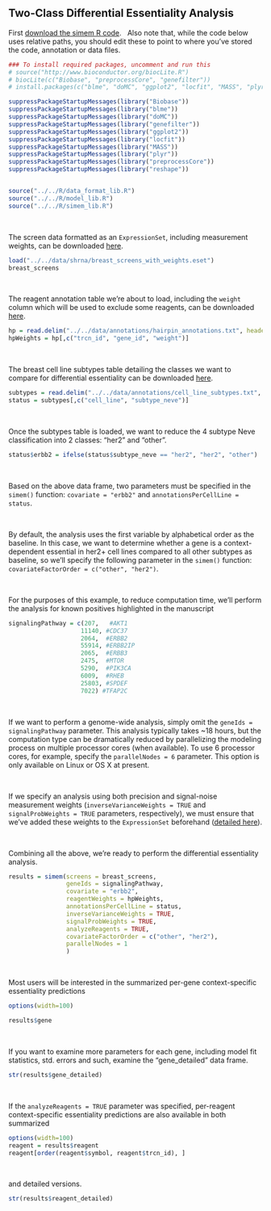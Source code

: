 Two-Class Differential Essentiality Analysis
-------------------------------------------------------------


First [download the simem R code](https://github.com/neellab/simem/tree/master/R). 
&nbsp;
Also note that, while the code below uses relative paths, you should edit these to point to where you've stored the code, annotation or data files.

```r

### To install required packages, uncomment and run this
# source("http://www.bioconductor.org/biocLite.R")
# biocLite(c("Biobase", "preprocessCore", "genefilter"))
# install.packages(c("blme", "doMC", "ggplot2", "locfit", "MASS", "plyr", "reshape"))

suppressPackageStartupMessages(library("Biobase"))
suppressPackageStartupMessages(library("blme"))
suppressPackageStartupMessages(library("doMC"))
suppressPackageStartupMessages(library("genefilter"))
suppressPackageStartupMessages(library("ggplot2"))
suppressPackageStartupMessages(library("locfit"))
suppressPackageStartupMessages(library("MASS"))
suppressPackageStartupMessages(library("plyr"))
suppressPackageStartupMessages(library("preprocessCore"))
suppressPackageStartupMessages(library("reshape"))


source("../../R/data_format_lib.R")
source("../../R/model_lib.R")
source("../../R/simem_lib.R")
```
&nbsp;

The screen data formatted as an `ExpressionSet`, including measurement weights, can be downloaded [here](https://www.dropbox.com/s/dp278iu9kle98fy/breast_screens_with_weights.eset?dl=1).

```r

load("../../data/shrna/breast_screens_with_weights.eset")
breast_screens
```
&nbsp;

The reagent annotation table we're about to load, including the `weight` column which will be used to exclude some reagents, can be downloaded [here](https://github.com/neellab/bfg/blob/gh-pages/data/annotations/hairpin_annotations.txt.zip?raw=true).

```r
hp = read.delim("../../data/annotations/hairpin_annotations.txt", header=T, as.is=T, check.names=F)
hpWeights = hp[,c("trcn_id", "gene_id", "weight")]
```
&nbsp;

The breast cell line subtypes table detailing the classes we want to compare for differential essentiality can be downloaded [here](https://github.com/neellab/bfg/blob/gh-pages/data/annotations/cell_line_subtypes.txt.zip?raw=true).

```r
subtypes = read.delim("../../data/annotations/cell_line_subtypes.txt", header=T, as.is=T, check.names=F)
status = subtypes[,c("cell_line", "subtype_neve")]
```
&nbsp;

Once the subtypes table is loaded, we want to reduce the 4 subtype Neve classification into 2 classes: "her2" and "other". 

```r
status$erbb2 = ifelse(status$subtype_neve == "her2", "her2", "other")
```
&nbsp;

Based on the above data frame, two parameters must be specified in the `simem()` function: `covariate = "erbb2"` and `annotationsPerCellLine = status`.

&nbsp;

By default, the analysis uses the first variable by alphabetical order as the baseline. In this case, we want to determine whether a gene is a context-dependent essential in her2+ cell lines compared to all other subtypes as baseline, so we'll specify the following parameter in the `simem()` function: `covariateFactorOrder = c("other", "her2")`.

&nbsp;

For the purposes of this example, to reduce computation time, we'll perform the analysis for known positives highlighted in the manuscript

```r
signalingPathway = c(207,   #AKT1
                    11140, #CDC37
                    2064,  #ERBB2
                    55914, #ERBB2IP
                    2065,  #ERBB3
                    2475,  #MTOR
                    5290,  #PIK3CA
                    6009,  #RHEB
                    25803, #SPDEF
                    7022) #TFAP2C
```
&nbsp;

If we want to perform a genome-wide analysis, simply omit the `geneIds = signalingPathway` parameter. This analysis typically takes ~18 hours, but the computation type can be dramatically reduced by parallelizing the modeling process on multiple processor cores (when available). To use 6 processor cores, for example, specify the `parallelNodes = 6` parameter. This option is only available on Linux or OS X at present.

&nbsp;

If we specify an analysis using both precision and signal-noise measurement weights (`inverseVarianceWeights = TRUE` and `signalProbWeights = TRUE` parameters, respectively), we must ensure that we've added these weights to the `ExpressionSet` beforehand ([detailed here](https://github.com/neellab/simem/blob/master/documentation/markdown/weights_precision.html)).

&nbsp;

Combining all the above, we're ready to perform the differential essentiality analysis.

```r

results = simem(screens = breast_screens,
                geneIds = signalingPathway,
                covariate = "erbb2",
                reagentWeights = hpWeights,
                annotationsPerCellLine = status,
                inverseVarianceWeights = TRUE,
                signalProbWeights = TRUE,
                analyzeReagents = TRUE,
                covariateFactorOrder = c("other", "her2"), 
                parallelNodes = 1
                )
```
&nbsp;

Most users will be interested in the summarized per-gene context-specific essentiality predictions

```r
options(width=100)

results$gene
```
&nbsp;

If you want to examine more parameters for each gene, including model fit statistics, std. errors and such, examine the "gene_detailed" data frame.

```r
str(results$gene_detailed)
```
&nbsp;

If the `analyzeReagents = TRUE` parameter was specified, per-reagent context-specific essentiality predictions are also available in both summarized

```r
options(width=100)
reagent = results$reagent
reagent[order(reagent$symbol, reagent$trcn_id), ]
```
&nbsp;

and detailed versions.

```r
str(results$reagent_detailed)
```

